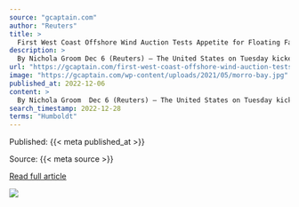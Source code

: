 ```yaml
---
source: "gcaptain.com"
author: "Reuters"
title: >
  First West Coast Offshore Wind Auction Tests Appetite for Floating Farms
description: >
  By Nichola Groom Dec 6 (Reuters) – The United States on Tuesday kicked off the first sale of offshore wind development rights for waters off the coast of California, expanding the nascent domestic industry...
url: "https://gcaptain.com/first-west-coast-offshore-wind-auction-tests-appetite-for-floating-farms/"
image: "https://gcaptain.com/wp-content/uploads/2021/05/morro-bay.jpg"
published_at: 2022-12-06
content: >
  By Nichola Groom  Dec 6 (Reuters) – The United States on Tuesday kicked off the first sale of offshore wind development rights for waters off the coast of California, expanding the nascent domestic i… [+1892 chars]
search_timestamp: 2022-12-28
terms: "Humboldt"
---
```



Published: {{< meta published_at >}}


Source: {{< meta source >}}


[Read full article]({{< meta url >}})



![](`r rmarkdown::metadata$image[1]`)
